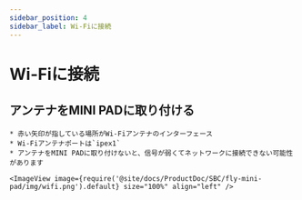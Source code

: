```yaml
---
sidebar_position: 4
sidebar_label: Wi-Fiに接続
---
```




# Wi-Fiに接続

## アンテナをMINI PADに取り付ける

    * 赤い矢印が指している場所がWi-Fiアンテナのインターフェース
    * Wi-Fiアンテナポートは`ipex1`
    * アンテナをMINI PADに取り付けないと、信号が弱くてネットワークに接続できない可能性があります

    <ImageView image={require('@site/docs/ProductDoc/SBC/fly-mini-pad/img/wifi.png').default} size="100%" align="left" />  

<WIFI />